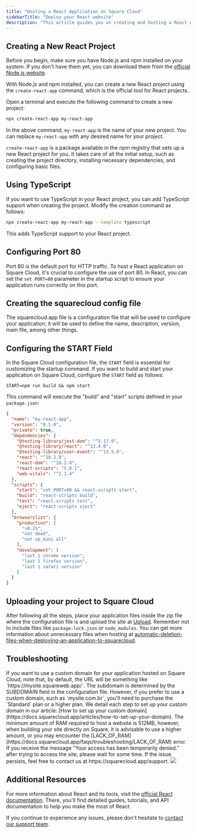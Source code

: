 ```yaml
---
title: "Hosting a React Application on Square Cloud"
sidebarTitle: "Deploy your React website"
description: "This article guides you on creating and hosting a React website on Square Cloud."
---
```


## Creating a New React Project

Before you begin, make sure you have Node.js and npm installed on your system. If you don't have them yet, you can download them from the [official Node.js website](https://nodejs.org/).

With Node.js and npm installed, you can create a new React project using the `create-react-app` command, which is the official tool for React projects.

Open a terminal and execute the following command to create a new project:

```bash
npx create-react-app my-react-app
```

In the above command, `my-react-app` is the name of your new project. You can replace `my-react-app` with any desired name for your project.

`create-react-app` is a package available in the npm registry that sets up a new React project for you. It takes care of all the initial setup, such as creating the project directory, installing necessary dependencies, and configuring basic files.

## Using TypeScript

If you want to use TypeScript in your React project, you can add TypeScript support when creating the project. Modify the creation command as follows:

```bash
npx create-react-app my-react-app --template typescript
```

This adds TypeScript support to your React project.

## Configuring Port 80

Port 80 is the default port for HTTP traffic. To host a React application on Square Cloud, it's crucial to configure the use of port 80. In React, you can set the `set PORT=80` parameter in the startup script to ensure your application runs correctly on this port.

## Creating the squarecloud config file

<Card title="Learn about: how to make the configuration file for Square Cloud." icon="link" href="https://docs.squarecloud.app/articles/how-to-create-your-squarecloud-configuration-file">
The squarecloud.app file is a configuration file that will be used to configure your application; it will be used to define the name, description, version, main file, among other things.
</Card>

## Configuring the START Field

In the Square Cloud configuration file, the `START` field is essential for customizing the startup command. If you want to build and start your application on Square Cloud, configure the `START` field as follows:

```app squarecloud.app
START=npm run build && npm start
```

This command will execute the "build" and "start" scripts defined in your `package.json`:

```json package.json
{
  "name": "my-react-app",
  "version": "0.1.0",
  "private": true,
  "dependencies": {
    "@testing-library/jest-dom": "^5.17.0",
    "@testing-library/react": "^13.4.0",
    "@testing-library/user-event": "^13.5.0",
    "react": "^18.2.0",
    "react-dom": "^18.2.0",
    "react-scripts": "5.0.1",
    "web-vitals": "^2.1.4"
  },
  "scripts": {
    "start": "set PORT=80 && react-scripts start",
    "build": "react-scripts build",
    "test": "react-scripts test",
    "eject": "react-scripts eject"
  },
  "browserslist": {
    "production": [
      ">0.2%",
      "not dead",
      "not op_mini all"
    ],
    "development": [
      "last 1 chrome version",
      "last 1 firefox version",
      "last 1 safari version"
    ]
  }
}
```

## Uploading your project to Square Cloud

After following all the steps, place your application files inside the zip file where the configuration file is and upload the site at [Upload](https://squarecloud.app/dashboard/upload). Remember not to include files like `package-lock.json` or `node_modules`. You can get more information about unnecessary files when hosting at [automatic-deletion-files-when-deploying-an-application-to-squarecloud](https://docs.squarecloud.app/faqs/automatic-deletion-files-when-deploying-an-application-to-squarecloud).

## Troubleshooting

<AccordionGroup>
  <Accordion title="Custom Domain" icon="globe" iconType="solid">
    If you want to use a custom domain for your application hosted on Square Cloud, note that, by default, the URL will be something like `https://mysite.squareweb.app/`. The subdomain is determined by the SUBDOMAIN field in the configuration file. However, if you prefer to use a custom domain, such as `mysite.com.br`, you'll need to purchase the `Standard` plan or a higher plan. We detail each step to set up your custom domain in our article: [How to set up your custom domain](https://docs.squarecloud.app/articles/how-to-set-up-your-domain).
  </Accordion>

  <Accordion title="Minimum RAM Requirement" icon="memory" iconType="solid">
      The minimum amount of RAM required to host a website is 512MB, however, when building your site directly on Square, it is advisable to use a higher amount, or you may encounter the [LACK_OF_RAM](https://docs.squarecloud.app/faqs/troubleshooting/LACK_OF_RAM) error.
  </Accordion>

  <Accordion title="Temporary access Denied" icon="ban" iconType="solid">
    If you receive the message "Your access has been temporarily denied." after trying to access the site, please wait for some time. If the issue persists, feel free to contact us at https://squarecloud.app/support.
    <Frame>
      <img src="https://i.imgur.com/Og5iBAH.png" style={{ borderRadius: "0.2rem" }} />
    </Frame>
  </Accordion>
</AccordionGroup>

## Additional Resources

For more information about React and its tools, visit the [official React documentation](https://reactjs.org/docs). There, you'll find detailed guides, tutorials, and API documentation to help you make the most of React.

If you continue to experience any issues, please don't hesitate to [contact our support team](/company/support).